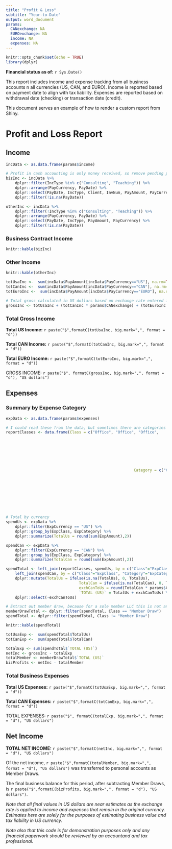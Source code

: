 ```yaml
---
title: "Profit & Loss"
subtitle: "Year-to-Date"
output: word_document
params:
  CANexchange: NA
  EUROexchange: NA
  income: NA
  expenses: NA
---
```


```r
knitr::opts_chunk$set(echo = TRUE)
library(dplyr)
```

**Financial status as of:** `r Sys.Date()`

This report includes income and expense tracking from all business accounts n all currencies (US, CAN, and EURO).  Income is reported based on payment date to align with tax liability.  Expenses are reported based on withdrawal date (checking) or transaction date (credit).

This document serves an example of how to render a custom report from Shiny.

# Profit and Loss Report

## Income

```r
incData <- as.data.frame(params$income) 

# Profit in cash accounting is only money received, so remove pending payments
bizInc <- incData %>%
	dplyr::filter(IncType %in% c("Consulting", "Teaching")) %>%
	dplyr::arrange(PayCurrency, PayDate) %>%
	dplyr::select(PayDate, IncType, Client, InvNum, PayAmount, PayCurrency) %>%
	dplyr::filter(!is.na(PayDate))

otherInc <- incData %>%
	dplyr::filter(!IncType %in% c("Consulting", "Teaching")) %>%
	dplyr::arrange(PayCurrency, PayDate) %>%
	dplyr::select(PayDate, IncType, PayAmount, PayCurrency) %>%
	dplyr::filter(!is.na(PayDate))
```

### Business Contract Income

```r
knitr::kable(bizInc)
```

### Other Income

```r
knitr::kable(otherInc)
```

```r
totUsaInc <-  sum(incData$PayAmount[incData$PayCurrency=="US"], na.rm=TRUE)
totCanInc <-  sum(incData$PayAmount[incData$PayCurrency=="CAN"], na.rm=TRUE)
totEuroInc <-  sum(incData$PayAmount[incData$PayCurrency=="EURO"], na.rm=TRUE)

# Total gross calculated in US dollars based on exchange rate entered in Shiny.
grossInc <- totUsaInc + (totCanInc * params$CANexchange) + (totEuroInc * params$EUROexchange)

```

### Total Gross Income

**Total US Income:** `r paste("$",formatC(totUsaInc, big.mark=",", format = "d"))`

**Total CAN Income:** `r paste("$",formatC(totCanInc, big.mark=",", format = "d"))`

**Total EURO Income:** `r paste("$",formatC(totEuroInc, big.mark=",", format = "d"))`

GROSS INCOME: `r paste("$", formatC(grossInc, big.mark=",", format = "d"), "US dollars")`

## Expenses

### Summary by Expense Category

```r
expData <- as.data.frame(params$expenses)

# I could read these from the data, but sometimes there are categories with no expenses that I still want to appear in the report
reportClasses <- data.frame(Class = c("Office", "Office", "Office",
																			"Development", "Development",
																			"Employees", "Employees",
																			"Member Draw",
																			"Professional Services", "Professional Services", "Professional Services", "Professional Services",
																			"Travel",
																			"Bank Fees",
																			"Taxes"),
														Category = c("Computer & Internet", "Postage & Delivery", "Rent",
																				 "Marketting", "Continuing Education",
																				 "Contractor", "Salary",
																				 "Member Draw",
																				 "Legal", "Insurance", "Payroll", "Accounting",
																				 "Travel",
																				 "Bank Service Charge",
																				 "Payroll Taxes"))


# Total by currency
spendUs <- expData %>%
	dplyr::filter(ExpCurrency == "US") %>%
	dplyr::group_by(ExpClass, ExpCategory) %>%
	dplyr::summarize(TotalUs = round(sum(ExpAmount),2))

spendCan <- expData %>%
	dplyr::filter(ExpCurrency == "CAN") %>%
	dplyr::group_by(ExpClass, ExpCategory) %>%
	dplyr::summarize(TotalCan = round(sum(ExpAmount),2))

spendTotal <- left_join(reportClasses, spendUs, by = c("Class"="ExpClass", "Category"="ExpCategory")) %>%
	left_join(spendCan, by = c("Class"="ExpClass", "Category"="ExpCategory")) %>%
	dplyr::mutate(TotalUs = ifelse(is.na(TotalUs), 0, TotalUs),
								TotalCan = ifelse(is.na(TotalCan), 0, TotalCan),
								exchCanToUs = round(TotalCan * params$CANexchange),
								`TOTAL (US)` = TotalUs + exchCanToUs) %>%
	dplyr::select(-exchCanToUs)

# Extract out member draw, because for a sole member LLC this is not an expense
memberDrawTotal <- dplyr::filter(spendTotal, Class == "Member Draw")
spendTotal <- dplyr::filter(spendTotal, Class != "Member Draw")

knitr::kable(spendTotal)

```

```r
totUsaExp <-  sum(spendTotal$TotalUs)
totCanExp <-  sum(spendTotal$TotalCan)

totalExp <- sum(spendTotal$`TOTAL (US)`)
netInc <- grossInc - totalExp
totalMember <- memberDrawTotal$`TOTAL (US)`
bizProfits <- netInc - totalMember

```

### Total Business Expenses

**Total US Expenses:** `r paste("$",formatC(totUsaExp, big.mark=",", format = "d"))`

**Total CAN Expenses:** `r paste("$",formatC(totCanExp, big.mark=",", format = "d"))`

TOTAL EXPENSES: `r paste("$", formatC(totalExp, big.mark=",", format = "d"), "US dollars")`

## Net Income

**TOTAL NET INCOME:** `r paste("$",formatC(netInc, big.mark=",", format = "d"), "US dollars")`

Of the net income, `r paste("$",formatC(totalMember, big.mark=",", format = "d"), "US dollars")` was transferred to personal accounts as Member Draws.

The final business balance for this period, after subtracting Member Draws, is `r paste("$",formatC(bizProfits, big.mark=",", format = "d"), "US dollars")`.

*Note that all final values in US dollars are near estimates as the exchange rate is applied to income and expenses that remain in the original currency.  Estimates here are solely for the purposes of estimating business value and tax liability in US currency.*

*Note also that this code is for demonstration purposes only and any financial paperwork should be reviewed by an accountand and tax professional.*

